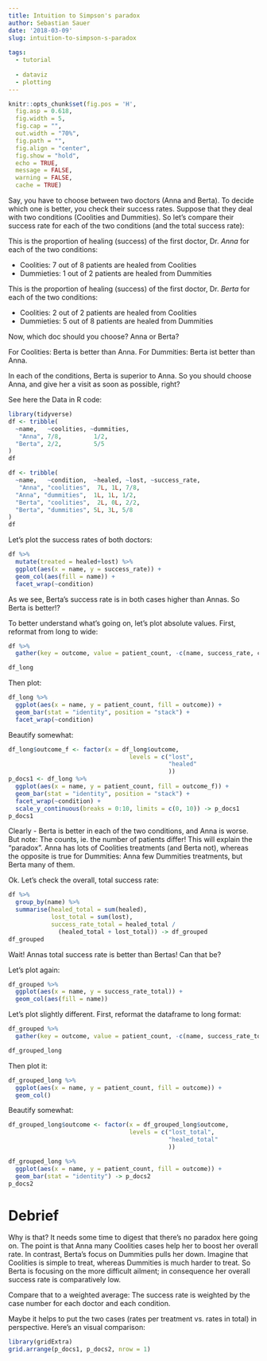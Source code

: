 ```yaml
---
title: Intuition to Simpson's paradox
author: Sebastian Sauer
date: '2018-03-09'
slug: intuition-to-simpson-s-paradox
  
tags:
  - tutorial
  
  - dataviz
  - plotting
---
```



```r
knitr::opts_chunk$set(fig.pos = 'H',
  fig.asp = 0.618,
  fig.width = 5,
  fig.cap = "", 
  out.width = "70%",
  fig.path = "",
  fig.align = "center",
  fig.show = "hold",
  echo = TRUE,
  message = FALSE,
  warning = FALSE,
  cache = TRUE)
```


Say, you have to choose between two doctors (Anna and Berta). To decide which one is better, you check their success rates. Suppose that they deal with two conditions (Coolities and Dummities). So let's compare their success rate for each of the two conditions (and the total success rate):

This is the proportion of healing (success) of the first doctor, Dr. *Anna* for each of the two conditions:

- Coolities: 7 out of 8 patients are healed from Coolities
- Dummieties: 1 out of 2 patients are healed from Dummities


This is the proportion of healing (success) of the first doctor, Dr. *Berta*  for each of the two conditions:

- Coolities: 2 out of 2 patients are healed from Coolities
- Dummieties: 5 out of 8 patients are healed from Dummities


Now, which doc should you choose? Anna or Berta?

For Coolities: Berta is better than Anna.
For Dummities: Berta ist better than Anna.

In each of the conditions, Berta is superior to Anna. So you should choose Anna, and give her a visit as soon as possible, right?


See here the Data in R code:
```r
library(tidyverse)
df <- tribble(
  ~name,   ~coolities, ~dummities,
   "Anna", 7/8,         1/2,
  "Berta", 2/2,         5/5
)
df
```


```r
df <- tribble(
  ~name,   ~condition,  ~healed, ~lost, ~success_rate,
   "Anna", "coolities",  7L, 1L, 7/8,
  "Anna", "dummities",  1L, 1L, 1/2,
  "Berta", "coolities",  2L, 0L, 2/2,
  "Berta", "dummities", 5L, 3L, 5/8
)
df
```



Let's plot the success rates of both doctors:

```r
df %>% 
  mutate(treated = healed+lost) %>% 
  ggplot(aes(x = name, y = success_rate)) +
  geom_col(aes(fill = name)) +
  facet_wrap(~condition)
```



As we see, Berta's success rate is in both cases higher than Annas. So Berta is better!?

To better understand what's going on, let's plot absolute values. First, reformat from long to wide:


```r
df %>% 
  gather(key = outcome, value = patient_count, -c(name, success_rate, condition)) -> df_long

df_long
```

Then plot:

```r
df_long %>% 
  ggplot(aes(x = name, y = patient_count, fill = outcome)) +
  geom_bar(stat = "identity", position = "stack") +
  facet_wrap(~condition)
```

Beautify somewhat:


```r
df_long$outcome_f <- factor(x = df_long$outcome,
                                  levels = c("lost",
                                             "healed"
                                             ))
p_docs1 <- df_long %>% 
  ggplot(aes(x = name, y = patient_count, fill = outcome_f)) +
  geom_bar(stat = "identity", position = "stack") +
  facet_wrap(~condition) +
  scale_y_continuous(breaks = 0:10, limits = c(0, 10)) -> p_docs1
p_docs1
```


Clearly - Berta is better in each of the two conditions, and Anna is worse. But note: The counts, ie. the number of patients differ! This will explain the "paradox". Anna has lots of Coolities treatments (and Berta not), whereas the opposite is true for Dummities: Anna few Dummities treatments, but Berta many of them.


Ok. Let's check the overall, total success rate:

```r
df %>% 
  group_by(name) %>% 
  summarise(healed_total = sum(healed),
            lost_total = sum(lost),
            success_rate_total = healed_total / 
              (healed_total + lost_total)) -> df_grouped
df_grouped
```


Wait! Annas total success rate is better than Bertas! Can that be?

Let's plot again:

```r
df_grouped %>% 
  ggplot(aes(x = name, y = success_rate_total)) +
  geom_col(aes(fill = name))
```

Let's plot slightly different. First, reformat the dataframe to long format:

```r
df_grouped %>%
  gather(key = outcome, value = patient_count, -c(name, success_rate_total)) -> df_grouped_long

df_grouped_long
```


Then plot it:

```r
df_grouped_long %>% 
  ggplot(aes(x = name, y = patient_count, fill = outcome)) +
  geom_col()
```

Beautify somewhat:


```r
df_grouped_long$outcome <- factor(x = df_grouped_long$outcome,
                                  levels = c("lost_total",
                                             "healed_total"
                                             ))

df_grouped_long %>% 
  ggplot(aes(x = name, y = patient_count, fill = outcome)) +
  geom_bar(stat = "identity") -> p_docs2
p_docs2
```


# Debrief 
Why is that? It needs some time to digest that there's no paradox here going on. The point is that Anna many Coolities cases help her to boost her overall rate. In contrast, Berta's focus on Dummities pulls her down. Imagine that Coolities is simple to treat, whereas Dummities is much harder to treat. So Berta is focusing on the more difficult ailment; in consequence her overall success rate is comparatively low. 

Compare that to a weighted average: The success rate is weighted by the case number for each doctor and each condition.

Maybe it helps to put the two cases (rates per treatment vs. rates in total) in perspective. Here's an visual comparison:

```r
library(gridExtra) 
grid.arrange(p_docs1, p_docs2, nrow = 1) 
```

